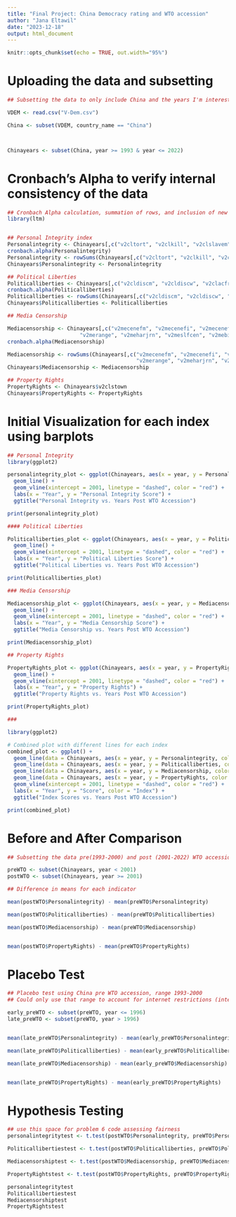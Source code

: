 ```yaml
---
title: "Final Project: China Democracy rating and WTO accession"
author: "Jana Eltawil"
date: "2023-12-18"
output: html_document
---
```


```r
knitr::opts_chunk$set(echo = TRUE, out.width="95%")
```

# Uploading the data and subsetting 

```r
## Subsetting the data to only include China and the years I'm interested in for my analysis

VDEM <- read.csv("V-Dem.csv")

China <- subset(VDEM, country_name == "China")



Chinayears <- subset(China, year >= 1993 & year <= 2022)


```


# Cronbach's Alpha to verify internal consistency of the data

```r
## Cronbach Alpha calculation, summation of rows, and inclusion of new exhaustive rows into my data
library(ltm)


## Personal Integrity index
Personalintegrity <- Chinayears[,c("v2cltort", "v2clkill", "v2clslavem", "v2clslavef")]
cronbach.alpha(Personalintegrity)
Personalintegrity <- rowSums(Chinayears[,c("v2cltort", "v2clkill", "v2clslavem", "v2clslavef")])
Chinayears$Personalintegrity <- Personalintegrity

## Political Liberties 
Politicalliberties <- Chinayears[,c("v2cldiscm", "v2cldiscw", "v2clacfree", "v2clfmove")]
cronbach.alpha(Politicalliberties)
Politicalliberties <- rowSums(Chinayears[,c("v2cldiscm", "v2cldiscw", "v2clacfree", "v2clfmove")])
Chinayears$Politicalliberties <- Politicalliberties

## Media Censorship 

Mediacensorship <- Chinayears[,c("v2mecenefm", "v2mecenefi", "v2mecenefibin", "v2mecrit", 
                       "v2merange", "v2meharjrn", "v2meslfcen", "v2mebias", "v2mecorrpt")]
cronbach.alpha(Mediacensorship)

Mediacensorship <- rowSums(Chinayears[,c("v2mecenefm", "v2mecenefi", "v2mecenefibin", "v2mecrit", 
                                         "v2merange", "v2meharjrn", "v2meslfcen", "v2mebias", "v2mecorrpt")])
Chinayears$Mediacensorship <- Mediacensorship

## Property Rights
PropertyRights <- Chinayears$v2clstown
Chinayears$PropertyRights <- PropertyRights

```


# Initial Visualization for each index using barplots

```r
## Personal Integrity
library(ggplot2)

personalintegrity_plot <- ggplot(Chinayears, aes(x = year, y = Personalintegrity)) +
  geom_line() + 
  geom_vline(xintercept = 2001, linetype = "dashed", color = "red") +
  labs(x = "Year", y = "Personal Integrity Score") +
  ggtitle("Personal Integrity vs. Years Post WTO Accession")

print(personalintegrity_plot)

#### Political Liberties

Politicalliberties_plot <- ggplot(Chinayears, aes(x = year, y = Politicalliberties)) +
  geom_line() + 
  geom_vline(xintercept = 2001, linetype = "dashed", color = "red") +
  labs(x = "Year", y = "Political Liberties Score") +
  ggtitle("Political Liberties vs. Years Post WTO Accession")

print(Politicalliberties_plot)

### Media Censorship 

Mediacensorship_plot <- ggplot(Chinayears, aes(x = year, y = Mediacensorship)) +
  geom_line() + 
  geom_vline(xintercept = 2001, linetype = "dashed", color = "red") +
  labs(x = "Year", y = "Media Censorship Score") +
  ggtitle("Media Censorship vs. Years Post WTO Accession")

print(Mediacensorship_plot)

## Property Rights

PropertyRights_plot <- ggplot(Chinayears, aes(x = year, y = PropertyRights)) +
  geom_line() + 
  geom_vline(xintercept = 2001, linetype = "dashed", color = "red") +
  labs(x = "Year", y = "Property Rights") +
  ggtitle("Property Rights vs. Years Post WTO Accession")

print(PropertyRights_plot)

###

library(ggplot2)

# Combined plot with different lines for each index
combined_plot <- ggplot() +
  geom_line(data = Chinayears, aes(x = year, y = Personalintegrity, color = "Personal Integrity")) +
  geom_line(data = Chinayears, aes(x = year, y = Politicalliberties, color = "Political Liberties")) +
  geom_line(data = Chinayears, aes(x = year, y = Mediacensorship, color = "Media Censorship")) +
  geom_line(data = Chinayears, aes(x = year, y = PropertyRights, color = "Property Rights")) +
  geom_vline(xintercept = 2001, linetype = "dashed", color = "red") +
  labs(x = "Year", y = "Score", color = "Index") +
  ggtitle("Index Scores vs. Years Post WTO Accession")

print(combined_plot)


```



# Before and After Comparison

```r
## Subsetting the data pre(1993-2000) and post (2001-2022) WTO accession

preWTO <- subset(Chinayears, year < 2001)
postWTO <- subset(Chinayears, year >= 2001)

## Difference in means for each indicator 

mean(postWTO$Personalintegrity) - mean(preWTO$Personalintegrity)

mean(postWTO$Politicalliberties) - mean(preWTO$Politicalliberties)

mean(postWTO$Mediacensorship) - mean(preWTO$Mediacensorship)


mean(postWTO$PropertyRights) - mean(preWTO$PropertyRights)

```


# Placebo Test

```r
## Placebo test using China pre WTO accession, range 1993-2000
## Could only use that range to account for internet restrictions (internet related variables only available starting from 1993)

early_preWTO <- subset(preWTO, year <= 1996)
late_preWTO <- subset(preWTO, year > 1996)


mean(late_preWTO$Personalintegrity) - mean(early_preWTO$Personalintegrity)

mean(late_preWTO$Politicalliberties) - mean(early_preWTO$Politicalliberties)

mean(late_preWTO$Mediacensorship) - mean(early_preWTO$Mediacensorship)


mean(late_preWTO$PropertyRights) - mean(early_preWTO$PropertyRights)
```


# Hypothesis Testing

```r
## use this space for problem 6 code assessing fairness
personalintegritytest <- t.test(postWTO$Personalintegrity, preWTO$Personalintegrity)

Politicallibertiestest <- t.test(postWTO$Politicalliberties, preWTO$Politicalliberties)

Mediacensorshiptest <- t.test(postWTO$Mediacensorship, preWTO$Mediacensorship)

PropertyRightstest <- t.test(postWTO$PropertyRights, preWTO$PropertyRights)

personalintegritytest
Politicallibertiestest
Mediacensorshiptest
PropertyRightstest
```




